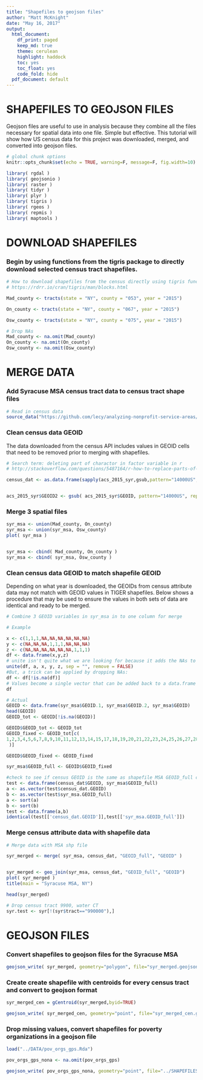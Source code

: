 ```yaml
---
title: "Shapefiles to geojson files"
author: "Matt McKnight"
date: "May 16, 2017"
output:
  html_document:
    df_print: paged
    keep_md: true
    theme: cerulean
    highlight: haddock
    toc: yes
    toc_float: yes
    code_fold: hide
  pdf_document: default
---
```


# SHAPEFILES TO GEOJSON FILES

Geojson files are useful to use in analysis because they combine all the files necessary for spatial data into one file. Simple but effective. This tutorial will show how US census data for this project was downloaded, merged, and converted into geojson files.
```r

# global chunk options
knitr::opts_chunk$set(echo = TRUE, warning=F, message=F, fig.width=10)

library( rgdal )
library( geojsonio )
library( raster )
library( tidyr )
library( plyr )
library( tigris )
library( rgeos )
library( repmis )
library( maptools )

```


# DOWNLOAD SHAPEFILES 
### Begin by using functions from the tigris package to directly download selected census tract shapefiles.

```r

# How to download shapefiles from the census directly using tigris functions
# https://rdrr.io/cran/tigris/man/blocks.html

Mad_county <- tracts(state = "NY", county = "053", year = "2015")

On_county <- tracts(state = "NY", county = "067", year = "2015")

Osw_county <- tracts(state = "NY", county = "075", year = "2015")

# Drop NAs
Mad_county <- na.omit(Mad_county)
On_county <- na.omit(On_county)
Osw_county <- na.omit(Osw_county)

```


# MERGE DATA
### Add Syracuse MSA census tract data to census tract shape files

```r

# Read in census data
source_data("https://github.com/lecy/analyzing-nonprofit-service-areas/blob/master/DATA/acs_2015_syr.Rda?raw=true")

```

### Clean census data GEOID

The data downloaded from the census API includes values in GEOID cells that need to be removed prior to merging with shapefiles.
```r
# Search term: deleting part of charactor in factor variable in r
# http://stackoverflow.com/questions/5487164/r-how-to-replace-parts-of-variable-strings-within-data-frame 

census_dat <- as.data.frame(sapply(acs_2015_syr,gsub,pattern="14000US",replacement=""))


acs_2015_syr$GEOID2 <- gsub( acs_2015_syr$GEOID, pattern="14000US", replacement="" )

```

### Merge 3 spatial files

```r

syr_msa <- union(Mad_county, On_county)
syr_msa <- union(syr_msa, Osw_county)
plot( syr_msa )


syr_msa <- cbind( Mad_county, On_county )
syr_msa <- cbind( syr_msa, Osw_county )

```

### Clean census data GEOID to match shapefile GEOID

Depending on what year is downloaded, the GEOIDs from census attribute data may not match with GEOID values in TIGER shapefiles. Below shows a procedure that may be used to ensure the values in both sets of data are identical and ready to be merged.
```r
# Combine 3 GEOID variables in syr_msa in to one column for merge

# Example

x <- c(1,1,1,NA,NA,NA,NA,NA,NA)
y <- c(NA,NA,NA,1,1,1,NA,NA,NA)
z <- c(NA,NA,NA,NA,NA,NA,1,1,1)
df <- data.frame(x,y,z)
# unite isn't quite what we are looking for because it adds the NAs to the single created column.
unite(df, a, x, y, z, sep = "", remove = FALSE)
#But, a trick can be applied by dropping NAs:
df <- df[!is.na(df)]
# Values become a single vector that can be added back to a data.frame
df

# Actual 
GEOID <- data.frame(syr_msa$GEOID.1, syr_msa$GEOID.2, syr_msa$GEOID)
head(GEOID)
GEOID_tot <- GEOID[!is.na(GEOID)]

GEOID$GEOID_tot <- GEOID_tot
GEOID_fixed <- GEOID_tot[c(
1,2,3,4,5,6,7,8,9,10,11,12,13,14,15,17,18,19,20,21,22,23,24,25,26,27,28,29,30,31,32,33,34,35,36,37,38,39,40,41,42,43,44,45,46,47,48,49,50,51,52,53,54,55,56,57,58,59,60,61,62,63,64,65,66,67,68,69,70,71,72,73,74,75,76,77,78,79,80,81,82,83,84,85,86,87,88,89,90,91,92,93,94,95,96,97,98,99,100,101,102,103,104,105,106,107,108,109,110,111,112,113,114,115,116,117,118,119,120,121,122,123,124,125,126,127,128, 129,130,131,132,133,134,135,136,137,138,139,140,141,142,143,144,145,146,147,148, 149,150,151,16,152,153,154,155,156,157,158,159,160,161,162,163,164,165,166,167,168, 169,170,171,172,173,174,175,176,177,178,179,180,181,182,183,184,185,186
 )]

GEOID$GEOID_fixed <- GEOID_fixed

syr_msa$GEOID_full <- GEOID$GEOID_fixed

#check to see if census GEOID is the same as shapefile MSA GEOID_full column:
test <- data.frame(census_dat$GEOID, syr_msa$GEOID_full)
a <- as.vector(test$census_dat.GEOID)
b <- as.vector(test$syr_msa.GEOID_full)
a <- sort(a)
b <- sort(b)
test <- data.frame(a,b)
identical(test[['census_dat.GEOID']],test[['syr_msa.GEOID_full']])
```


### Merge census attribute data with shapefile data

```r

# Merge data with MSA shp file

syr_merged <- merge( syr_msa, census_dat, "GEOID_full", "GEOID" )


syr_merged <- geo_join(syr_msa, census_dat, "GEOID_full", "GEOID")
plot( syr_merged )
title(main = "Syracuse MSA, NY")

head(syr_merged)

# Drop census tract 9900, water CT
syr.test <- syr[!(syr$tract=="990000"),]

```


# GEOJSON FILES
### Convert shapefiles to geojson files for the Syracuse MSA

```r
geojson_write( syr_merged, geometry="polygon", file="syr_merged.geojson" )

```


### Create create shapefile with centroids for every census tract and convert to geojson format

```r
syr_merged_cen = gCentroid(syr_merged,byid=TRUE)

geojson_write( syr_merged_cen, geometry="point", file="syr_merged_cen.geojson" )

```


### Drop missing values, convert shapefiles for poverty organizations in a geojson file


```r

load("../DATA/pov_orgs_gps.Rda")

pov_orgs_gps_nona <- na.omit(pov_orgs_gps)

geojson_write( pov_orgs_gps_nona, geometry="point", file="../SHAPEFILES/pov_orgs.geojson" )

```
 